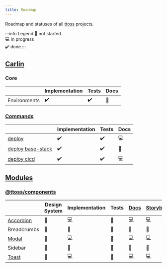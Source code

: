 ```yaml
---
title: Roadmap
---
```


Roadmap and statuses of all [ttoss](/) projects.

:::info Legend
📄 not started  
💻 in progress  
✔️ done
:::

## [Carlin](/docs/carlin)

### Core

|              | Implementation | Tests | Docs |
| ------------ | -------------- | ----- | ---- |
| Environments | ✔️             | ✔️    | 📄   |

### [Commands](/docs/carlin/commands)

|                                                              | Implementation | Tests | Docs |
| ------------------------------------------------------------ | -------------- | ----- | ---- |
| [deploy](/docs/carlin/commands/deploy)                       | ✔️             | ✔️    | 💻   |
| [deploy base-stack](/docs/carlin/commands/deploy-base-stack) | ✔️             | ✔️    | 📄   |
| [deploy cicd](/docs/carlin/commands/deploy-cicd)             | ✔️             | ✔️    | 💻   |

## [Modules](/docs/modules/)

### [@ttoss/components](/docs/modules/packages/components/)

|                                                          | Design System | Implementation | Tests | [Docs](/docs/modules/packages/components/) | [Storybook](https://storybook.ttoss.dev/?path=/story/components) |
| -------------------------------------------------------- | ------------- | -------------- | ----- | ------------------------------------------ | ---------------------------------------------------------------- |
| [Accordion](/docs/modules/packages/components/accordion) | 📄            | 💻             | 📄    | 💻                                         | 💻                                                               |
| Breadcrumbs                                              | 📄            | 📄             | 📄    | 📄                                         | 📄                                                               |
| [Modal](/docs/modules/packages/components/modal)         | 📄            | 💻             | 📄    | 💻                                         | 💻                                                               |
| Sidebar                                                  | 📄            | 📄             | 📄    | 📄                                         | 📄                                                               |
| [Toast](/docs/modules/packages/components/toast)         | 📄            | 💻             | 📄    | 💻                                         | 💻                                                               |
